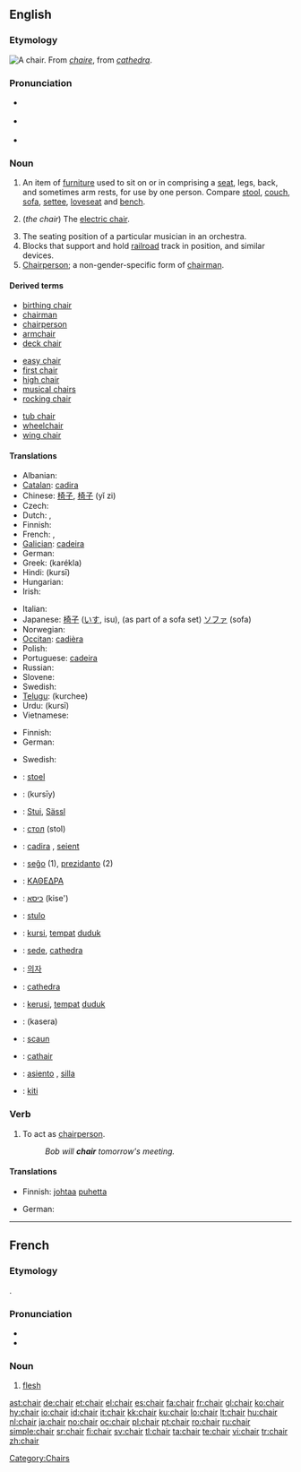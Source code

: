{{wikipedia|dab=chair}}
==English==

{{rank|perfectly|fixed|leaves|852|chair|date|summer|simply}}

===Etymology===
{{wikipedia|chair|chair (furniture)}}
[[Image:Chair.png|thumb|right|A chair.]]
From {{MF.}} ''[[chaire]]'', from {{L.}} ''[[cathedra]]''.

===Pronunciation===
* {{a|UK}} {{IPA|/ʧɛə(r)/}}
* {{a|US}} {{IPA|/ʧɐɹ/}}
* {{audio|en-us-chair.ogg|Audio (US)}}

===Noun===
{{en-noun}}

# An item of [[furniture]] used to sit on or in comprising a [[seat]], legs, back, and sometimes arm rests, for use by one person.  Compare [[stool]], [[couch]], [[sofa]], [[settee]], [[loveseat]] and [[bench]].
# {{slang}} (''the chair'') The [[electric chair]].
# The seating position of a particular musician in an orchestra.
# Blocks that support and hold [[railroad]] track in position, and similar devices.
# [[chairperson|Chairperson]]; a non-gender-specific form of [[chairman]].

====Derived terms====
{{rel-top3|Terms derived from "chair"}}
* [[birthing chair]]
* [[chairman]]
* [[chairperson]]
* [[armchair]]
* [[deck chair]]
{{rel-mid3}}
* [[easy chair]]
* [[first chair]]
* [[high chair]]
* [[musical chairs]]
* [[rocking chair]]
{{rel-mid3}}
* [[tub chair]]
* [[wheelchair]]
* [[wing chair]]
{{rel-bottom}}

====Translations====
{{trans-top|furniture}}
* Albanian: {{t-|sq|karrige|f|xs=Albanian}}
* [[Catalan]]: [[cadira]] {{f}}
* Chinese: [[椅子]], [[椅子]] (yǐ zi)
* Czech: {{t+|cs|židle|f}}
* Dutch: {{t+|nl|stoel|m}}, {{t+|nl|zetel|m}}
* Finnish: {{t+|fi|tuoli}}
* French: {{t+|fr|chaise|f}}, {{t+|fr|fauteuil|m}}
* [[Galician]]: [[cadeira]] {{f}}
* German: {{t+|de|Stuhl|m}}
* Greek: {{t+|el|καρέκλα|f|sc=Grek}} (karékla)
* Hindi: {{t-|hi|कुरसी|f|sc=Deva}} (kursī)
* Hungarian: {{t+|hu|szék}}
* Irish: {{t-|ga|cathaoir|f|xs=Irish}}
{{trans-mid}}
* Italian: {{t+|it|sedia|f}}
* Japanese: [[椅子]] ([[いす]], isu), (as part of a sofa set) [[ソファ]] (sofa)
* Norwegian: {{t+|no|stol|m}}
* [[Occitan]]: [[cadièra]] {{f}}
* Polish: {{t+|pl|krzesło|n}}
* Portuguese: [[cadeira]] {{f}}
* Russian: {{t+|ru|стул|m|tr=stul|sc=Cyrl}}
* Slovene: {{t+|sl|stol|m}}
* Swedish: {{t+|sv|stol|c}}
* [[Telugu]]: {{t|te|కుర్చీ|sc=Telu}} (kurchee)
* Urdu: {{t-|ur|کرسی|f|sc=ur-Arab}} (kursī)
* Vietnamese: {{t+|vi|ghế|xs=Vietnamese}}
{{trans-bottom}}

{{trans-top|chairperson}}
* Finnish: {{t+|fi|puheenjohtaja}}
* German: {{t+|de|Vorsitzender|m}}
{{trans-mid}}
* Swedish: {{t+|sv|ordförande|c}}
{{trans-bottom}}

{{checktrans-top}}
* {{ttbc|Afrikaans}}: [[stoel]] {{m}}
* {{ttbc|Arabic}}: {{Arab|[[كرسي]]}} (kursīy)
* {{ttbc|Bavarian}}: [[Stui]], [[Sässl]]
* {{ttbc|Bulgarian}}: [[стол]] (stol) {{m}}
* {{ttbc|Catalan}}: [[cadira]] {{f}}, [[seient]] {{m}}
* {{ttbc|Esperanto}}: [[seĝo]] (1), [[prezidanto]] (2)
* {{ttbc|Greek, Ancient}}: [[ΚΑΘΕΔΡΑ]] {{f}}
* {{ttbc|Hebrew}}: [[כיסא]] (kise') {{m}}
* {{ttbc|Ido}}: [[stulo]]
* {{ttbc|Indonesian}}: [[kursi]], [[tempat]] [[duduk]]
{{trans-mid}}
* {{ttbc|Interlingua}}: [[sede]], [[cathedra]]
* {{ttbc|Korean}}: [[의자]]
* {{ttbc|Latin}}: [[cathedra]] {{f}}
* {{ttbc|Malaysian}}: [[kerusi]], [[tempat]] [[duduk]]
* {{ttbc|Malayalam}}: (kasera)
* {{ttbc|Romanian}}: [[scaun]] {{n}}
* {{ttbc|Scottish Gaelic}}: [[cathair]] {{m}}
* {{ttbc|Spanish}}: [[asiento]] {{m}}, [[silla]] {{f}}
* {{ttbc|Swahili}}: [[kiti]]
{{trans-bottom}}

===Verb===
{{en-verb}}

# To act as [[chairperson]].
#: ''Bob will '''chair''' tomorrow's meeting.''

====Translations====
{{trans-top|to act as chairperson}}
* Finnish: [[johtaa]] [[puhe|puhetta]]
{{trans-mid}}
* German: {{t+|de|Vorsitz|m}} {{t+|de|führen}}
{{trans-bottom}}

[[Category:Chairs]]

----

==French==

===Etymology===
{{L.|fr}} {{term|caro|carō|lang=la}}.

===Pronunciation===
* {{audio|Fr-chair.ogg|audio}}
* {{IPA|/ʃɛʁ/}}

===Noun===
{{fr-noun|f}}

# [[flesh]]

[[ast:chair]]
[[de:chair]]
[[et:chair]]
[[el:chair]]
[[es:chair]]
[[fa:chair]]
[[fr:chair]]
[[gl:chair]]
[[ko:chair]]
[[hy:chair]]
[[io:chair]]
[[id:chair]]
[[it:chair]]
[[kk:chair]]
[[ku:chair]]
[[lo:chair]]
[[lt:chair]]
[[hu:chair]]
[[nl:chair]]
[[ja:chair]]
[[no:chair]]
[[oc:chair]]
[[pl:chair]]
[[pt:chair]]
[[ro:chair]]
[[ru:chair]]
[[simple:chair]]
[[sr:chair]]
[[fi:chair]]
[[sv:chair]]
[[tl:chair]]
[[ta:chair]]
[[te:chair]]
[[vi:chair]]
[[tr:chair]]
[[zh:chair]]